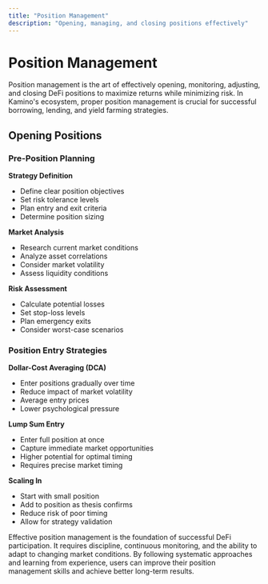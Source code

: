 ```yaml
---
title: "Position Management"
description: "Opening, managing, and closing positions effectively"
---
```


# Position Management

Position management is the art of effectively opening, monitoring, adjusting, and closing DeFi positions to maximize returns while minimizing risk. In Kamino's ecosystem, proper position management is crucial for successful borrowing, lending, and yield farming strategies.

## Opening Positions

### Pre-Position Planning

**Strategy Definition**
- Define clear position objectives
- Set risk tolerance levels
- Plan entry and exit criteria
- Determine position sizing

**Market Analysis**
- Research current market conditions
- Analyze asset correlations
- Consider market volatility
- Assess liquidity conditions

**Risk Assessment**
- Calculate potential losses
- Set stop-loss levels
- Plan emergency exits
- Consider worst-case scenarios

### Position Entry Strategies

**Dollar-Cost Averaging (DCA)**
- Enter positions gradually over time
- Reduce impact of market volatility
- Average entry prices
- Lower psychological pressure

**Lump Sum Entry**
- Enter full position at once
- Capture immediate market opportunities
- Higher potential for optimal timing
- Requires precise market timing

**Scaling In**
- Start with small position
- Add to position as thesis confirms
- Reduce risk of poor timing
- Allow for strategy validation

Effective position management is the foundation of successful DeFi participation. It requires discipline, continuous monitoring, and the ability to adapt to changing market conditions. By following systematic approaches and learning from experience, users can improve their position management skills and achieve better long-term results. 